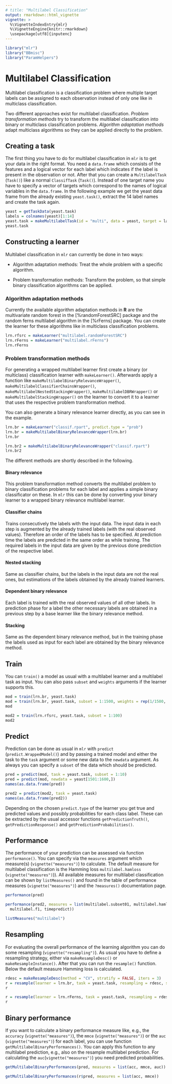 ```yaml
---
# title: "Multilabel Classification"
output: rmarkdown::html_vignette
vignette: >
  %\VignetteIndexEntry{mlr}
  %\VignetteEngine{knitr::rmarkdown}
  \usepackage[utf8]{inputenc}
---
```


```r
library("mlr")
library("BBmisc")
library("ParamHelpers")
```

# Multilabel Classification

Multilabel classification is a classification problem where multiple target labels can be assigned to each observation instead of only one like in multiclass classification.

Two different approaches exist for multilabel classification. 
*Problem transformation methods* try to transform the multilabel classification into binary or multiclass classification problems. 
*Algorithm adaptation methods* adapt multiclass algorithms so they can be applied directly to the problem.

## Creating a task

The first thing you have to do for multilabel classification in `mlr` is to
get your data in the right format. 
You need a `data.frame` which consists of the features and a logical vector for each label which indicates if the label is present in the observation or not. After that you can create a `MultilabelTask` (`Task()`) like a normal `ClassifTask` (`Task()`). 
Instead of one target name you have to specify a vector of targets which correspond to the names of logical variables in the `data.frame`. 
In the following example we get the yeast data frame from the already existing `yeast.task()`, extract the 14 label names and create the task again.

```r
yeast = getTaskData(yeast.task)
labels = colnames(yeast)[1:14]
yeast.task = makeMultilabelTask(id = "multi", data = yeast, target = labels)
yeast.task
```

## Constructing a learner

Multilabel classification in `mlr` can currently be done in two ways:

* Algorithm adaptation methods: Treat the whole problem with a specific algorithm.

* Problem transformation methods: Transform the problem, so that simple binary classification algorithms can be applied.

### Algorithm adaptation methods

Currently the available algorithm adaptation methods in **R** are the multivariate random forest in the [%randomForestSRC] package and the random ferns multilabel algorithm in the [%rFerns] package. 
You can create the learner for these algorithms like in multiclass classification problems.

```r
lrn.rfsrc = makeLearner("multilabel.randomForestSRC")
lrn.rFerns = makeLearner("multilabel.rFerns")
lrn.rFerns
```

### Problem transformation methods

For generating a wrapped multilabel learner first create a binary (or multiclass) classification learner with `makeLearner()`. 
Afterwards apply a function like `makeMultilabelBinaryRelevanceWrapper()`, `makeMultilabelClassifierChainsWrapper()`, `makeMultilabelNestedStackingWrapper()`, `makeMultilabelDBRWrapper()` or `makeMultilabelStackingWrapper()` on the learner to convert it to a learner that uses the respective problem transformation method.

You can also generate a binary relevance learner directly, as you can see in the example.

```r
lrn.br = makeLearner("classif.rpart", predict.type = "prob")
lrn.br = makeMultilabelBinaryRelevanceWrapper(lrn.br)
lrn.br

lrn.br2 = makeMultilabelBinaryRelevanceWrapper("classif.rpart")
lrn.br2
```

The different methods are shortly described in the following. 

#### Binary relevance

This problem transformation method converts the multilabel problem to binary
classification problems for each label and applies a simple binary classificator on these. 
In `mlr` this can be done by converting your binary learner to a wrapped binary relevance multilabel learner.

#### Classifier chains

Trains consecutively the labels with the input data. 
The input data in each step is augmented by the already trained labels (with the real observed values).
Therefore an order of the labels has to be specified. 
At prediction time the labels are predicted in the same order as while training. 
The required labels in the input data are given by the previous done prediction of the respective label.

#### Nested stacking

Same as classifier chains, but the labels in the input data are not the real ones, but estimations of the labels obtained by the already trained learners.

#### Dependent binary relevance

Each label is trained with the real observed values of all other labels. 
In prediction phase for a label the other necessary labels are obtained in a previous step by a base learner like the binary relevance method.

#### Stacking

Same as the dependent binary relevance method, but in the training phase the labels used as input for each label are obtained by the binary relevance method.

## Train

You can `train()` a model as usual with a multilabel learner and a multilabel task as input. 
You can also pass ``subset`` and ``weights`` arguments if the
learner supports this.

```r
mod = train(lrn.br, yeast.task)
mod = train(lrn.br, yeast.task, subset = 1:1500, weights = rep(1/1500, 1500))
mod

mod2 = train(lrn.rfsrc, yeast.task, subset = 1:100)
mod2
```

## Predict

Prediction can be done as usual in `mlr` with `predict` (`predict.WrappedModel()`) and by passing a trained model and either the task to the ``task`` argument or some new data to the ``newdata`` argument. 
As always you can specify a ``subset`` of the data which should be predicted.

```r
pred = predict(mod, task = yeast.task, subset = 1:10)
pred = predict(mod, newdata = yeast[1501:1600,])
names(as.data.frame(pred))

pred2 = predict(mod2, task = yeast.task)
names(as.data.frame(pred2))
```

Depending on the chosen `predict.type` of the learner you get true and predicted values and possibly probabilities for each class label.
These can be extracted by the usual accessor functions `getPredictionTruth()`, `getPredictionResponse()` and `getPredictionProbabilities()`.

## Performance

The performance of your prediction can be assessed via function `performance()`.
You can specify via the `measures` argument which measure(s) (`vignette("measures")`) to calculate.
The default measure for multilabel classification is the Hamming loss `multilabel.hamloss` (`vignette("measures")`)).
All available measures for multilabel classification can be shown by `listMeasures()` and found in the table of performance measures (`vignette("measures")`) and the `?measures()` documentation page.

```r
performance(pred)

performance(pred2, measures = list(multilabel.subset01, multilabel.hamloss, multilabel.acc,
  multilabel.f1, timepredict))

listMeasures("multilabel")
```

## Resampling

For evaluating the overall performance of the learning algorithm you can do some resampling (`vignette("resampling")`). 
As usual you have to define a resampling strategy, either via `makeResampleDesc()` or `makeResampleInstance()`. 
After that you can run the `resample()` function. 
Below the default measure Hamming loss is calculated.

```r
rdesc = makeResampleDesc(method = "CV", stratify = FALSE, iters = 3)
r = resample(learner = lrn.br, task = yeast.task, resampling = rdesc, show.info = FALSE)
r

r = resample(learner = lrn.rFerns, task = yeast.task, resampling = rdesc, show.info = FALSE)
r
```

## Binary performance

If you want to calculate a binary performance measure like, e.g., the  `accuracy` (`vignette("measures")`), the `mmce` (`vignette("measures")`) or the `auc` (`vignette("measures")`) for each label, you can use function `getMultilabelBinaryPerformances()`.
You can apply this function to any multilabel prediction, e.g., also on the resample multilabel prediction. 
For calculating the `auc`(`vignette("measures")`) you need predicted probabilities.

```r
getMultilabelBinaryPerformances(pred, measures = list(acc, mmce, auc))

getMultilabelBinaryPerformances(r$pred, measures = list(acc, mmce))
```
